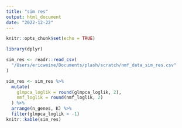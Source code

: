 ```yaml
---
title: "sim res"
output: html_document
date: "2022-12-22"
---
```


```r
knitr::opts_chunk$set(echo = TRUE)
```

```r
library(dplyr)
```


```r
sim_res <- readr::read_csv(
  "/Users/ericweine/Documents/plash/scratch/nmf_data_sim_res.csv"
)
```

```r
sim_res <- sim_res %>%
  mutate(
    glmpca_loglik = round(glmpca_loglik, 2),
    nmf_loglik = round(nmf_loglik, 2)
  ) %>%
  arrange(n_genes, K) %>%
  filter(glmpca_loglik > -1)
knitr::kable(sim_res)
```

